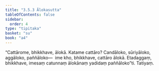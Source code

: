 ```yaml
---
title: "3.5.3 Ālokasutta"
tableOfContents: false
sidebar:
  order: 4
type: "tipitaka"
basket: "su"
book: "a4"
---
```



<DynamicBreadcrumb />

<Division number="143" book="a4">

<Paragraph number="886" book="a4">
“Cattārome, bhikkhave, ālokā. Katame cattāro? Candāloko, sūriyāloko, aggāloko, paññāloko—  ime kho, bhikkhave, cattāro ālokā. Etadaggaṃ, bhikkhave, imesaṃ catunnaṃ ālokānaṃ yadidaṃ paññāloko”ti.

</Paragraph>
</Division>

<Paragraph number="887" type="center" book="a4">
Tatiyaṃ.
</Paragraph>